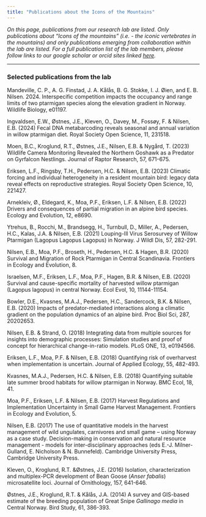 ```yaml
---
title: "Publications about the Icons of the Mountains"
---
```


*On this page, publications from our research lab are listed. Only publications about "Icons of the mountains" (i.e. - the iconic vertebrates in the mountains) and only publications emerging from collaboration within the lab are listed. For a full publication list of the lab members, please follow links to our google scholar or orcid sites linked [here](people.qmd).*

------------------------------------------------------------------------

### Selected publications from the lab

Mandeville, C. P., A. G. Finstad, J. A. Kålås, B. G. Stokke, I. J. Øien, and E. B. Nilsen. 2024. Interspecific competition impacts the occupancy and range limits of two ptarmigan species along the elevation gradient in Norway. Wildlife Biology, e01197.

Ingvaldsen, E.W., Østnes, J.E., Kleven, O., Davey, M., Fossøy, F. & Nilsen, E.B. (2024) Fecal DNA metabarcoding reveals seasonal and annual variation in willow ptarmigan diet. Royal Society Open Science, 11, 231518.

Moen, B.C., Kroglund, R.T., Østnes, J.E., Nilsen, E.B. & Nygård, T. (2023) Wildlife Camera Monitoring Revealed the Northern Goshawk as a Predator on Gyrfalcon Nestlings. Journal of Raptor Research, 57, 671-675.

Eriksen, L.F., Ringsby, T.H., Pedersen, H.C. & Nilsen, E.B. (2023) Climatic forcing and individual heterogeneity in a resident mountain bird: legacy data reveal effects on reproductive strategies. Royal Society Open Science, 10, 221427.

Arnekleiv, Ø., Eldegard, K., Moa, P.F., Eriksen, L.F. & Nilsen, E.B. (2022) Drivers and consequences of partial migration in an alpine bird species. Ecology and Evolution, 12, e8690.

Ytrehus, B., Rocchi, M., Brandsegg, H., Turnbull, D., Miller, A., Pedersen, H.C., Kalas, J.A. & Nilsen, E.B. (2021) Louping-Ill Virus Serosurvey of Willow Ptarmigan (Lagopus Lagopus Lagopus) in Norway. J Wildl Dis, 57, 282-291.

Nilsen, E.B., Moa, P.F., Broseth, H., Pedersen, H.C. & Hagen, B.R. (2020) Survival and Migration of Rock Ptarmigan in Central Scandinavia. Frontiers in Ecology and Evolution, 8.

Israelsen, M.F., Eriksen, L.F., Moa, P.F., Hagen, B.R. & Nilsen, E.B. (2020) Survival and cause-specific mortality of harvested willow ptarmigan (Lagopus lagopus) in central Norway. Ecol Evol, 10, 11144-11154.

Bowler, D.E., Kvasnes, M.A.J., Pedersen, H.C., Sandercock, B.K. & Nilsen, E.B. (2020) Impacts of predator-mediated interactions along a climatic gradient on the population dynamics of an alpine bird. Proc Biol Sci, 287, 20202653.

Nilsen, E.B. & Strand, O. (2018) Integrating data from multiple sources for insights into demographic processes: Simulation studies and proof of concept for hierarchical change-in-ratio models. PLoS ONE, 13, e0194566.

Eriksen, L.F., Moa, P.F. & Nilsen, E.B. (2018) Quantifying risk of overharvest when implementation is uncertain. Journal of Applied Ecology, 55, 482-493.

Kvasnes, M.A.J., Pedersen, H.C. & Nilsen, E.B. (2018) Quantifying suitable late summer brood habitats for willow ptarmigan in Norway. BMC Ecol, 18, 41.

Moa, P.F., Eriksen, L.F. & Nilsen, E.B. (2017) Harvest Regulations and Implementation Uncertainty in Small Game Harvest Management. Frontiers in Ecology and Evolution, 5.

Nilsen, E.B. (2017) The use of quantitative models in the harvest management of wild ungulates, carnivores and small game -- using Norway as a case study. Decision-making in conservation and natural resource management - models for inter-disciplinary approaches (eds E.-J. Milner-Gulland, E. Nicholson & N. Bunnefeld). Cambridge University Press, Cambridge University Press.

Kleven, O., Kroglund, R.T. &Østnes, J.E. (2016) Isolation, characterization and multiplex-PCR development of Bean Goose (*Anser fabalis*) microsatellite loci. Journal of Ornithology, 157, 641-646.

Østnes, J.E., Kroglund, R.T. & Kålås, J.A. (2014) A survey and GIS-based estimate of the breeding population of Great Snipe *Gallinago media* in Central Norway. Bird Study, 61, 386-393.
